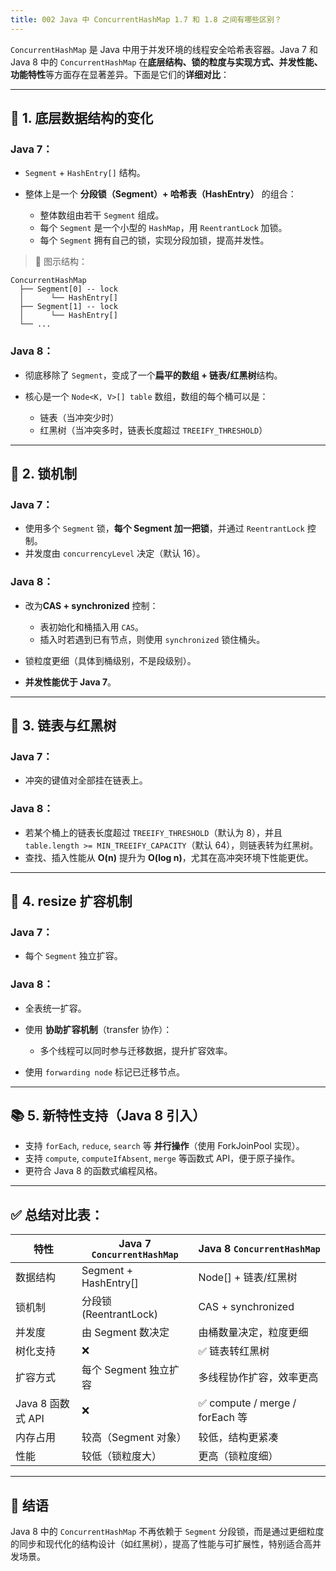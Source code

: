 ```yaml
---
title: 002 Java 中 ConcurrentHashMap 1.7 和 1.8 之间有哪些区别？
---
```


`ConcurrentHashMap` 是 Java 中用于并发环境的线程安全哈希表容器。Java 7 和 Java 8 中的 `ConcurrentHashMap` 在**底层结构、锁的粒度与实现方式、并发性能、功能特性**等方面存在显著差异。下面是它们的**详细对比**：

---

## 🔧 1. 底层数据结构的变化

### Java 7：

* `Segment` + `HashEntry[]` 结构。
* 整体上是一个 **分段锁（Segment）+ 哈希表（HashEntry）** 的组合：

  * 整体数组由若干 `Segment` 组成。
  * 每个 `Segment` 是一个小型的 `HashMap`，用 `ReentrantLock` 加锁。
  * 每个 `Segment` 拥有自己的锁，实现分段加锁，提高并发性。

> 🧱 图示结构：

```
ConcurrentHashMap
  ├── Segment[0] -- lock
  │      └── HashEntry[]
  ├── Segment[1] -- lock
  │      └── HashEntry[]
  └── ...
```

### Java 8：

* 彻底移除了 `Segment`，变成了一个**扁平的数组 + 链表/红黑树**结构。
* 核心是一个 `Node<K, V>[] table` 数组，数组的每个桶可以是：

  * 链表（当冲突少时）
  * 红黑树（当冲突多时，链表长度超过 `TREEIFY_THRESHOLD`）

---

## 🔐 2. 锁机制

### Java 7：

* 使用多个 `Segment` 锁，**每个 Segment 加一把锁**，并通过 `ReentrantLock` 控制。
* 并发度由 `concurrencyLevel` 决定（默认 16）。

### Java 8：

* 改为**CAS + synchronized** 控制：

  * 表初始化和桶插入用 `CAS`。
  * 插入时若遇到已有节点，则使用 `synchronized` 锁住桶头。
* 锁粒度更细（具体到桶级别，不是段级别）。
* **并发性能优于 Java 7**。

---

## 🌳 3. 链表与红黑树

### Java 7：

* 冲突的键值对全部挂在链表上。

### Java 8：

* 若某个桶上的链表长度超过 `TREEIFY_THRESHOLD`（默认为 8），并且 `table.length >= MIN_TREEIFY_CAPACITY`（默认 64），则链表转为红黑树。
* 查找、插入性能从 **O(n)** 提升为 **O(log n)**，尤其在高冲突环境下性能更优。

---

## 🔁 4. resize 扩容机制

### Java 7：

* 每个 `Segment` 独立扩容。

### Java 8：

* 全表统一扩容。
* 使用 **协助扩容机制**（transfer 协作）：

  * 多个线程可以同时参与迁移数据，提升扩容效率。
* 使用 `forwarding node` 标记已迁移节点。

---

## 📚 5. 新特性支持（Java 8 引入）

* 支持 `forEach`, `reduce`, `search` 等 **并行操作**（使用 ForkJoinPool 实现）。
* 支持 `compute`, `computeIfAbsent`, `merge` 等函数式 API，便于原子操作。
* 更符合 Java 8 的函数式编程风格。

---

## ✅ 总结对比表：

| 特性             | Java 7 `ConcurrentHashMap` | Java 8 `ConcurrentHashMap`    |
| -------------- | -------------------------- | ----------------------------- |
| 数据结构           | Segment + HashEntry\[]     | Node\[] + 链表/红黑树              |
| 锁机制            | 分段锁 (ReentrantLock)        | CAS + synchronized            |
| 并发度            | 由 Segment 数决定              | 由桶数量决定，粒度更细                   |
| 树化支持           | ❌                          | ✅ 链表转红黑树                      |
| 扩容方式           | 每个 Segment 独立扩容            | 多线程协作扩容，效率更高                  |
| Java 8 函数式 API | ❌                          | ✅ compute / merge / forEach 等 |
| 内存占用           | 较高（Segment 对象）             | 较低，结构更紧凑                      |
| 性能             | 较低（锁粒度大）                   | 更高（锁粒度细）                      |

---

## 📌 结语

Java 8 中的 `ConcurrentHashMap` 不再依赖于 `Segment` 分段锁，而是通过更细粒度的同步和现代化的结构设计（如红黑树），提高了性能与可扩展性，特别适合高并发场景。
